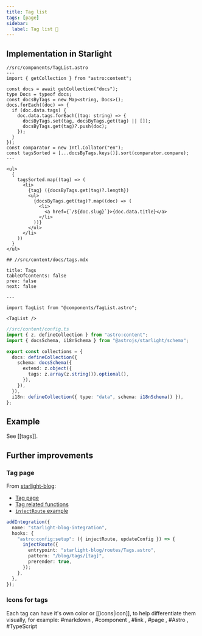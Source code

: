 ```yaml
---
title: Tag list
tags: [page]
sidebar:
  label: Tag list 🚧
---
```


## Implementation in Starlight

```astro
//src/components/TagList.astro
---
import { getCollection } from "astro:content";

const docs = await getCollection("docs");
type Docs = typeof docs;
const docsByTags = new Map<string, Docs>();
docs.forEach((doc) => {
  if (doc.data.tags) {
    doc.data.tags.forEach((tag: string) => {
      docsByTags.set(tag, docsByTags.get(tag) || []);
      docsByTags.get(tag)?.push(doc);
    });
  }
});
const comparator = new Intl.Collator("en");
const tagsSorted = [...docsByTags.keys()].sort(comparator.compare);
---

<ul>
  {
    tagsSorted.map((tag) => (
      <li>
        {tag} ({docsByTags.get(tag)?.length})
        <ul>
          {docsByTags.get(tag)?.map((doc) => (
            <li>
              <a href={`/${doc.slug}`}>{doc.data.title}</a>
            </li>
          ))}
        </ul>
      </li>
    ))
  }
</ul>
```

```mdx
## //src/content/docs/tags.mdx

title: Tags
tableOfContents: false
prev: false
next: false

---

import TagList from "@components/TagList.astro";

<TagList />
```

```ts
//src/content/config.ts
import { z, defineCollection } from "astro:content";
import { docsSchema, i18nSchema } from "@astrojs/starlight/schema";

export const collections = {
  docs: defineCollection({
    schema: docsSchema({
      extend: z.object({
        tags: z.array(z.string()).optional(),
      }),
    }),
  }),
  i18n: defineCollection({ type: "data", schema: i18nSchema() }),
};
```

## Example

See [[tags]].

## Further improvements

### Tag page

From [starlight-blog](https://github.com/HiDeoo/starlight-blog):

- [Tag page](https://github.com/HiDeoo/starlight-blog/blob/main/packages/starlight-blog/routes/Tags.astro)
- [Tag related functions](https://github.com/HiDeoo/starlight-blog/blob/main/packages/starlight-blog/libs/tags.ts)
- [`injectRoute` example](https://github.com/HiDeoo/starlight-blog/blob/main/packages/starlight-blog/index.ts#L29-L33)

```ts
addIntegration({
  name: "starlight-blog-integration",
  hooks: {
    "astro:config:setup": ({ injectRoute, updateConfig }) => {
      injectRoute({
        entrypoint: "starlight-blog/routes/Tags.astro",
        pattern: "/blog/tags/[tag]",
        prerender: true,
      });
    },
  },
});
```

### Icons for tags


Each tag can have it's own color or [[icons|icon]], to help differentiate them visually, for example: #markdown <TeenyiconsMarkdownOutline class="icon text" />, #component <BxBxsComponent class="icon text" />, #link <MaterialSymbolsLink class="icon text" />, #page <IconoirEmptyPage class="icon text" />, #Astro <LogosAstroIcon class="icon text" />, #TypeScript <LogosTypescriptIcon class="icon text" />
